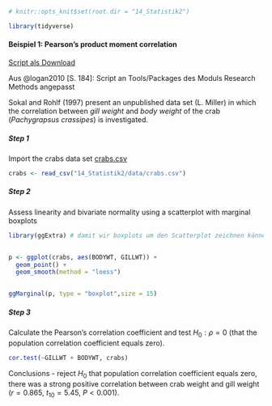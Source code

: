 ```r
# knitr::opts_knit$set(root.dir = "14_Statistik2") 
```


```r
library(tidyverse)
```


#### Beispiel 1: Pearson’s product moment correlation

[Script als Download](14_Statistik2/RFiles/Demo_01_Korr_Reg_Beispiel1.R)

Aus @logan2010 [S. 184]: Script an Tools/Packages des Moduls Research Methods angepasst

Sokal and Rohlf (1997) present an unpublished data set (L. Miller) in which the correlation between *gill weight* and *body weight* of the crab (*Pachygrapsus crassipes*) is investigated.


##### Step 1
Import the crabs data set [crabs.csv](14_Statistik2/data/crabs.csv)

```r
crabs <- read_csv("14_Statistik2/data/crabs.csv")
```

##### Step 2
Assess linearity and bivariate normality using a scatterplot with marginal boxplots

```r
library(ggExtra) # damit wir boxplots um den Scatterplot zeichnen können


p <- ggplot(crabs, aes(BODYWT, GILLWT)) +
  geom_point() +
  geom_smooth(method = "loess")


ggMarginal(p, type = "boxplot",size = 15)

```


##### Step 3

Calculate the Pearson’s correlation coefficient and test $H_0 : \rho = 0$ (that the population correlation coefficient equals zero).

```r
cor.test(~GILLWT + BODYWT, crabs)

```

Conclusions - reject $H_0$ that population correlation coefficient equals zero, there was a strong positive correlation between crab weight and gill weight ($r = 0.865$, $t_{10} = 5.45$, $P< 0.001$).


